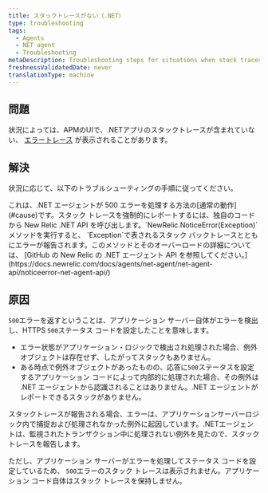 ```yaml
---
title: スタックトレースがない（.NET）
type: troubleshooting
tags:
  - Agents
  - NET agent
  - Troubleshooting
metaDescription: Troubleshooting steps for situations when stack traces are missing for error traces with your New Relic .NET app.
freshnessValidatedDate: never
translationType: machine
---
```


## 問題

状況によっては、APMのUIで、.NETアプリのスタックトレースが含まれていない、 [エラートレース](/docs/apm/applications-menu/error-analytics/error-analytics-manage-error-traces) が表示されることがあります。

## 解決

状況に応じて、以下のトラブルシューティングの手順に従ってください。

<CollapserGroup>
  <Collapser
    id="500-errors"
    title="500エラーのスタックトレースがない"
  >
    これは、.NET エージェントが 500 エラーを処理する方法の[通常の動作](#cause)です。スタック トレースを強制的にレポートするには、独自のコードから New Relic .NET API を呼び出します。`NewRelic.NoticeError(Exception)`メソッドを実行すると、 `Exception`で表されるスタック バックトレースとともにエラーが報告されます。このメソッドとそのオーバーロードの詳細については、 [GitHub の New Relic の .NET エージェント API を参照してください。](https://docs.newrelic.com/docs/agents/net-agent/net-agent-api/noticeerror-net-agent-api/)
  </Collapser>
</CollapserGroup>

## 原因

`500`エラーを返すということは、アプリケーション サーバー自体がエラーを検出し、HTTPS `500`ステータス コードを設定したことを意味します。

* エラー状態がアプリケーション・ロジックで検出され処理された場合、例外オブジェクトは存在せず、したがってスタックもありません。
* ある時点で例外オブジェクトがあったものの、応答に`500`ステータスを設定するアプリケーション コードによって内部的に処理された場合、その例外は .NET エージェントから認識されることはありません。.NET エージェントがレポートできるスタックがありません。

スタックトレースが報告される場合、エラーは、アプリケーションサーバーロジック内で捕捉および処理されなかった例外に起因しています。.NETエージェントは、監視されたトランザクション中に処理されない例外を見たので、スタックトレースを報告します。

ただし、アプリケーション サーバーがエラーを処理してステータス コードを設定しているため、 `500`エラーのスタック トレースは表示されません。アプリケーション コード自体はスタック トレースを保持しません。